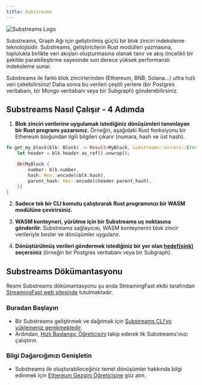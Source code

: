 ```yaml
---
title: Substreams
---
```


![Substreams Logo](/img/substreams-logo.png)

Substreams, Graph Ağı için geliştirilmiş güçlü bir blok zinciri indeksleme teknolojisidir. Substreams, geliştiricilerin Rust modülleri yazmasına, toplulukla birlikte veri akışları oluşturmasına olanak tanır ve akış öncelikli bir şekilde paralelleştirme sayesinde son derece yüksek performanslı indeksleme sunar.

Substreams ile farklı blok zincirlerinden (Ethereum, BNB, Solana...) ultra hızlı veri çekebilirsiniz! Daha sonra bu verileri çeşitli yerlere (bir Postgres veritabanı, bir Mongo veritabanı veya bir Subgraph) gönderebilirsiniz.

## Substreams Nasıl Çalışır - 4 Adımda

1. **Blok zinciri verilerine uygulamak istediğiniz dönüşümleri tanımlayan bir Rust programı yazarsınız.** Örneğin, aşağıdaki Rust fonksiyonu bir Ethereum bloğundan ilgili bilgileri çıkarır (numara, hash ve üst hash).

```rust
fn get_my_block(blk: Block) -> Result<MyBlock, substreams::errors::Error> {
    let header = blk.header.as_ref().unwrap();

    Ok(MyBlock {
        number: blk.number,
        hash: Hex::encode(&blk.hash),
        parent_hash: Hex::encode(&header.parent_hash),
    })
}
```

2. **Sadece tek bir CLI komutu çalıştırarak Rust programınızı bir WASM modülüne çevirirsiniz.**

3. **WASM konteyneri, yürütme için bir Substreams uç noktasına gönderilir.** Substreams sağlayıcısı, WASM konteynerini blok zincir verileriyle besler ve dönüşümler uygulanır.

4. **Dönüştürülmüş verileri göndermek istediğiniz bir yer olan [hedef(sink)](https://substreams.streamingfast.io/developers-guide/sink-targets) seçersiniz** (örneğin bir Postgres veritabanı veya bir Subgraph).

## Substreams Dökümantasyonu

Resmi Substreams dökümantasyonu şu anda StreamingFast ekibi tarafından [StreamingFast web sitesinde](https://substreams.streamingfast.io/) tutulmaktadır.

### Buradan Başlayın

- Bir Substreams geliştirmek ve dağıtmak için [Substreams CLI'ını yüklemeniz gerekmektedir](https://substreams.streamingfast.io/getting-started/installing-the-cli).
- Ardından, [Hızlı Başlangıç Öğreticisini](https://substreams.streamingfast.io/getting-started/quickstart) takip ederek ilk Substreams'ınızı çalıştırın.

### Bilgi Dağarcığınızı Genişletin

- Substreams ile oluşturabileceğiniz temel dönüşümler hakkında bilgi edinmek için [Ethereum Gezgini Öğreticisine](https://substreams.streamingfast.io/tutorials/overview/) göz atın.
